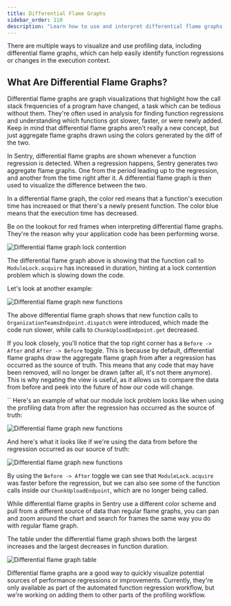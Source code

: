 ```yaml
---
title: Differential Flame Graphs
sidebar_order: 110
description: "Learn how to use and interpret differential flame graphs."
---
```


There are multiple ways to visualize and use profiling data, including differential flame graphs, which can help easily identify function regressions or changes in the execution context.

## What Are Differential Flame Graphs?

Differential flame graphs are graph visualizations that highlight how the call stack frequencies of a program have changed, a task which can be tedious without them. They're often used in analysis for finding function regressions and understanding which functions got slower, faster, or were newly added. Keep in mind that differential flame graphs aren't really a new concept, but just aggregate flame graphs drawn using the colors generated by the diff of the two.

In Sentry, differential flame graphs are shown whenever a function regression is detected. When a regression happens, Sentry generates two aggregate flame graphs. One from the period leading up to the regression, and another from the time right after it. A differential flame graph is then used to visualize the difference between the two.

<Note>

In a differential flame graph, the color red means that a function's execution time has increased or that there's a newly present function. The color blue means that the execution time has decreased.

</Note>

Be on the lookout for red frames when interpreting differential flame graphs. They're the reason why your application code has been performing worse.

![Differential flame graph lock contention](./img/differential-flamegraph.png)

The differential flame graph above is showing that the function call to `ModuleLock.acquire` has increased in duration, hinting at a lock contention problem which is slowing down the code.

Let's look at another example:

![Differential flame graph new functions](./img/differential-flamegraph-new.png)

The above differential flame graph shows that new function calls to `OrganizationTeamsEndpoint.dispatch` were introduced, which made the code run slower, while calls to `ChunkUploadEndpoint.get` decreased.

If you look closely, you'll notice that the top right corner has a `Before -> After` and `After -> Before` toggle. This is because by default, differential flame graphs draw the aggregate flame graph from after a regression has occurred as the source of truth. This means that any code that may have been removed, will no longer be drawn (after all, it's not there anymore). This is why negating the view is useful, as it allows us to compare the data from before and peek into the future of how our code will change.

``
Here's an example of what our module lock problem looks like when using the profiling data from after the regression has occurred as the source of truth:

![Differential flame graph new functions](./img/differential-flamegraph-regular.png)

And here's what it looks like if we're using the data from before the regression occurred as our source of truth:

![Differential flame graph new functions](./img/differential-flamegraph-inverted.png)

By using the `Before -> After` toggle we can see that `ModuleLock.acquire` was faster before the regression, but we can also see some of the function calls inside our `ChunkUploadEndpoint`, which are no longer being called.

While differential flame graphs in Sentry use a different color scheme and pull from a different source of data than regular flame graphs, you can pan and zoom around the chart and search for frames the same way you do with regular flame graph.

The table under the differential flame graph shows both the largest increases and the largest decreases in function duration.

![Differential flame graph table](./img/differential-flamegraph-table.png)

Differential flame graphs are a good way to quickly visualize potential sources of performance regressions or improvements. Currently, they're only available as part of the automated function regression workflow, but we're working on adding them to other parts of the profiling workflow.
